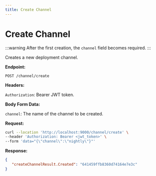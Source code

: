 ```yaml
---
title: Create Channel
---
```

# Create Channel

:::warning 
After the first creation, the `channel` field becomes required.
:::

Creates a new deployment channel.

**Endpoint:**

`POST /channel/create`

**Headers:**

`Authorization`: Bearer JWT token.

**Body Form Data:**

`channel`: The name of the channel to be created.

**Request:**

```bash
curl --location 'http://localhost:9000/channel/create' \
--header 'Authorization: Bearer <jwt_token>' \
--form 'data="{\"channel\":\"nightly\"}"'
```

**Response:**

```json
{
   "createChannelResult.Created": "641459ffb8360d74164e7e3c"
}
```